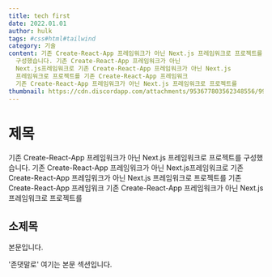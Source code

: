 ```yaml
---
title: tech first
date: 2022.01.01
author: hulk
tags: #css#html#tailwind
category: 기술
content: 기존 Create-React-App 프레임워크가 아닌 Next.js 프레임워크로 프로젝트를
  구성했습니다. 기존 Create-React-App 프레임워크가 아닌
  Next.js프레임워크로 기존 Create-React-App 프레임워크가 아닌 Next.js
  프레임워크로 프로젝트를 기존 Create-React-App 프레임워크
  기존 Create-React-App 프레임워크가 아닌 Next.js 프레임워크로 프로젝트를
thumbnail: https://cdn.discordapp.com/attachments/953677803562348556/998944400984002590/2022-07-19_10.28.15.png
---
```


# 제목

기존 Create-React-App 프레임워크가 아닌 Next.js 프레임워크로 프로젝트를
구성했습니다. 기존 Create-React-App 프레임워크가 아닌
Next.js프레임워크로 기존 Create-React-App 프레임워크가 아닌 Next.js
프레임워크로 프로젝트를 기존 Create-React-App 프레임워크
기존 Create-React-App 프레임워크가 아닌 Next.js 프레임워크로 프로젝트를

## 소제목

본문입니다.

<Paragraph>'존댓말로' 여기는 본문 섹션입니다.</Paragraph>
